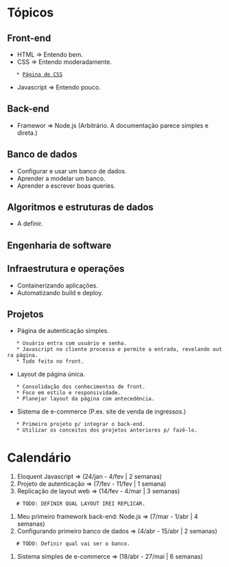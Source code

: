 
= Tópicos =

== Front-end ==

* HTML => Entendo bem.
* CSS => Entendo moderadamente.
	* [[Página de CSS]] 
* Javascript => Entendo pouco.

== Back-end ==

* Framewor => Node.js (Arbitrário. A documentação parece simples e direta.)

== Banco de dados ==

* Configurar e usar um banco de dados.
* Aprender a modelar um banco.
* Aprender a escrever boas queries.

== Algoritmos e estruturas de dados ==

* A definir.

== Engenharia de software ==

== Infraestrutura e operações ==

* Containerizando aplicações.
* Automatizando build e deploy.

== Projetos ==

* Página de autenticação simples.
	* Usuário entra com usuário e senha. 
	* Javascript no cliente processa e permite a entrada, revelando outra página.
	* Tudo feito no front.
* Layout de página única.
	* Consolidação dos conhecimentos de front. 
	* Foco em estilo e responsividade.
	* Planejar layout da página com antecedência.
* Sistema de e-commerce (P.ex. site de venda de ingressos.)
	* Primeiro projeto p/ integrar o back-end.
	* Utilizar os conceitos dos projetos anteriores p/ fazê-lo.
 
= Calendário =

# Eloquent Javascript => (24/jan - 4/fev | 2 semanas)
# Projeto de autenticação => (7/fev - 11/fev | 1 semana)
# Replicação de layout web => (14/fev - 4/mar | 3 semanas)
	# TODO: DEFINIR QUAL LAYOUT IREI REPLICAR. 
# Meu primeiro framework back-end: Node.js => (7/mar - 1/abr | 4 semanas)
# Configurando primeiro banco de dados => (4/abr - 15/abr | 2 semanas)
	# TODO: Definir qual vai ser o banco. 
# Sistema simples de e-commerce => (18/abr - 27/mai | 6 semanas)


